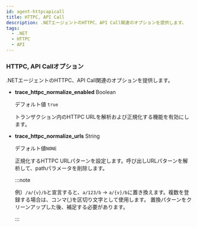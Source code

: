 ```yaml
---
id: agent-httpcapicall
title: HTTPC, API Call
description: .NETエージェントのHTTPC、API Call関連のオプションを提供します。
tags:
  - .NET
  - HTTPC
  - API
---
```


### HTTPC, API Callオプション

.NETエージェントのHTTPC、API Call関連のオプションを提供します。

-   **trace_httpc_normalize_enabled** <span class='type'>Boolean</span>

    デフォルト値 `true`

    トランザクション内のHTTPC URLを解析および正規化する機能を有効にします。

-   **trace_httpc_normalize_urls** <span class='type'>String</span>

    デフォルト値`NONE`

    正規化するHTTPC URLパターンを設定します。呼び出しURLパターンを解析して、pathパラメータを削除します。

    :::note

    例）`/a/{v}/b`と宣言すると、`a/123/b` → `a/{v}/b`に置き換えます。複数を登録する場合は、コンマ(,)を区切り文字として使用します。 置換パターンをクリーンアップした後、補足する必要があります。

    :::
